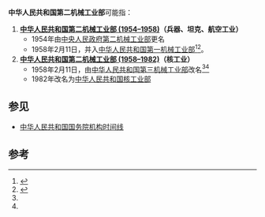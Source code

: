 '''中华人民共和国第二机械工业部'''可能指：

#'''[[中华人民共和国第二机械工业部_(1954–1958)|中华人民共和国第二机械工业部 (1954–1958)]]（兵器、坦克、航空工业）'''
#*1954年由[[中央人民政府第二机械工业部|中央人民政府第二机械工业部]]更名
#*1958年2月11日，并入[[中华人民共和国第一机械工业部|中华人民共和国第一机械工业部]]<ref name=as>{{Cite book|title=行政组织法典汇编 1949-1965|last=梁玥主编；卫亚荣，许松副主编|first=|publisher=济南：[[山东人民出版社|山东人民出版社]]|year=2016.06|isbn=978-7-209-09818-2|location=|pages=262}}</ref><ref name=bs>{{Cite book|title=行政组织法史料汇编与点评 1950-1960|last=关保英主编|first=|publisher=北京：[[中国政法大学出版社|中国政法大学出版社]]|year=2012.07|isbn=978-7-5620-4384-3|location=|pages=177-178}}</ref>。
#'''[[中华人民共和国第二机械工业部_(1958–1982)|中华人民共和国第二机械工业部 (1958–1982)]]（核工业）'''
#*1958年2月11日，由[[中华人民共和国第三机械工业部_(1955–1958)|中华人民共和国第三机械工业部]]改名<ref name=as /><ref name=bs />
#*1982年改名为[[中华人民共和国核工业部|中华人民共和国核工业部]]

==参见==
*[[中华人民共和国国务院机构时间线|中华人民共和国国务院机构时间线]]

==参考==
{{reflist}}
{{Disambig|cat=组织机构消歧义}}